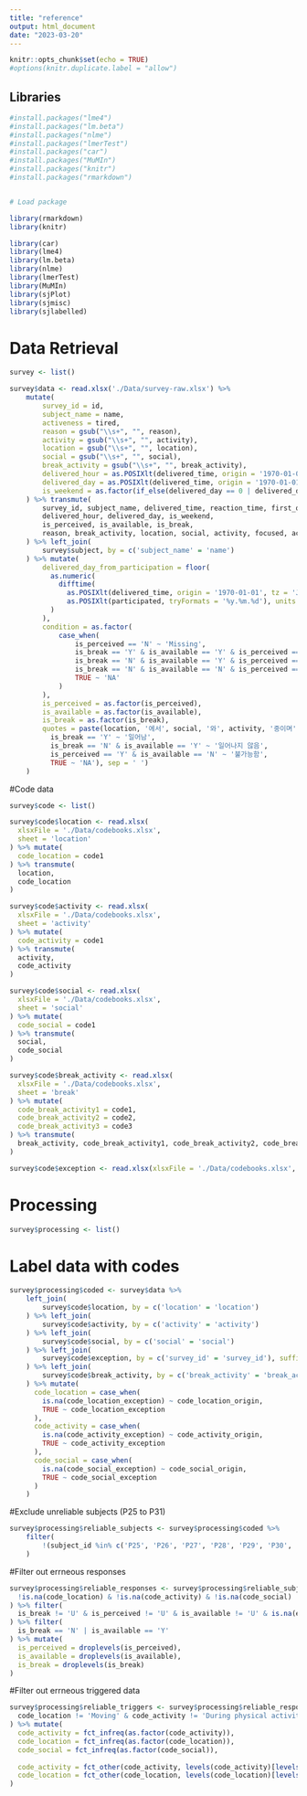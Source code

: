 ```yaml
---
title: "reference"
output: html_document
date: "2023-03-20"
---
```


```r
knitr::opts_chunk$set(echo = TRUE)
#options(knitr.duplicate.label = "allow")
```

## Libraries
```r
#install.packages("lme4")
#install.packages("lm.beta")
#install.packages("nlme")
#install.packages("lmerTest")
#install.packages("car")
#install.packages("MuMIn")
#install.packages("knitr")
#install.packages("rmarkdown")


# Load package

library(rmarkdown)
library(knitr)

library(car)
library(lme4)
library(lm.beta)
library(nlme)
library(lmerTest)
library(MuMIn)
library(sjPlot)
library(sjmisc)
library(sjlabelled)


```

# Data Retrieval
```r
survey <- list()

```



```r

survey$data <- read.xlsx('./Data/survey-raw.xlsx') %>%
    mutate(
        survey_id = id,
        subject_name = name,
        activeness = tired,
        reason = gsub("\\s+", "", reason),
        activity = gsub("\\s+", "", activity),
        location = gsub("\\s+", "", location),
        social = gsub("\\s+", "", social),
        break_activity = gsub("\\s+", "", break_activity),
        delivered_hour = as.POSIXlt(delivered_time, origin = '1970-01-01', tz = 'Japan')$hour,
        delivered_day = as.POSIXlt(delivered_time, origin = '1970-01-01', tz = 'Japan')$wday,
        is_weekend = as.factor(if_else(delivered_day == 0 | delivered_day == 6, 'Y', 'N'))
    ) %>% transmute(
        survey_id, subject_name, delivered_time, reaction_time, first_question_time, response_time, 
        delivered_hour, delivered_day, is_weekend,
        is_perceived, is_available, is_break, 
        reason, break_activity, location, social, activity, focused, activeness
    ) %>% left_join(
        survey$subject, by = c('subject_name' = 'name')
    ) %>% mutate(
        delivered_day_from_participation = floor(
          as.numeric(
            difftime(
              as.POSIXlt(delivered_time, origin = '1970-01-01', tz = 'Japan'), 
              as.POSIXlt(participated, tryFormats = '%y.%m.%d'), units = 'days')
          )
        ),
        condition = as.factor(
            case_when(
                is_perceived == 'N' ~ 'Missing',
                is_break == 'Y' & is_available == 'Y' & is_perceived == 'Y' ~ 'Active breaks',
                is_break == 'N' & is_available == 'Y' & is_perceived == 'Y' ~ 'Keeping sedentary',
                is_break == 'N' & is_available == 'N' & is_perceived == 'Y' ~ 'Unavailable',
                TRUE ~ 'NA'
            )
        ),
        is_perceived = as.factor(is_perceived),
        is_available = as.factor(is_available),
        is_break = as.factor(is_break),
        quotes = paste(location, '에서', social, '와', activity, '중이며',  reason, '때문에', case_when(
          is_break == 'Y' ~ '일어남',
          is_break == 'N' & is_available == 'Y' ~ '일어나지 않음',
          is_perceived == 'Y' & is_available == 'N' ~ '불가능함',
          TRUE ~ 'NA'), sep = ' ')
    )

```

#Code data 

```r

survey$code <- list()

survey$code$location <- read.xlsx(
  xlsxFile = './Data/codebooks.xlsx', 
  sheet = 'location'
) %>% mutate(
  code_location = code1
) %>% transmute(
  location, 
  code_location
)

survey$code$activity <- read.xlsx(
  xlsxFile = './Data/codebooks.xlsx', 
  sheet = 'activity'
) %>% mutate(
  code_activity = code1
) %>% transmute(
  activity, 
  code_activity
)

survey$code$social <- read.xlsx(
  xlsxFile = './Data/codebooks.xlsx', 
  sheet = 'social'
) %>% mutate(
  code_social = code1
) %>% transmute(
  social, 
  code_social
)

survey$code$break_activity <- read.xlsx(
  xlsxFile = './Data/codebooks.xlsx',
  sheet = 'break'
) %>% mutate(
  code_break_activity1 = code1,
  code_break_activity2 = code2,
  code_break_activity3 = code3
) %>% transmute(
  break_activity, code_break_activity1, code_break_activity2, code_break_activity3
)

survey$code$exception <- read.xlsx(xlsxFile = './Data/codebooks.xlsx', sheet = 'exception')

```

# Processing
```r
survey$processing <- list()

```


# Label data with codes
```r
survey$processing$coded <- survey$data %>%
    left_join(
        survey$code$location, by = c('location' = 'location')
    ) %>% left_join(
        survey$code$activity, by = c('activity' = 'activity')
    ) %>% left_join(
        survey$code$social, by = c('social' = 'social')
    ) %>% left_join(
        survey$code$exception, by = c('survey_id' = 'survey_id'), suffix = c('_origin', '_exception')
    ) %>% left_join(
        survey$code$break_activity, by = c('break_activity' = 'break_activity')
    ) %>% mutate(
      code_location = case_when(
        is.na(code_location_exception) ~ code_location_origin,
        TRUE ~ code_location_exception
      ),
      code_activity = case_when(
        is.na(code_activity_exception) ~ code_activity_origin,
        TRUE ~ code_activity_exception
      ),
      code_social = case_when(
        is.na(code_social_exception) ~ code_social_origin,
        TRUE ~ code_social_exception
      )
    )

```

#Exclude unreliable subjects (P25 to P31)

```r
survey$processing$reliable_subjects <- survey$processing$coded %>%
    filter(
        !(subject_id %in% c('P25', 'P26', 'P27', 'P28', 'P29', 'P30', 'P31'))
    )
```

#Filter out errneous responses


```r
survey$processing$reliable_responses <- survey$processing$reliable_subjects %>% filter(
  !is.na(code_location) & !is.na(code_activity) & !is.na(code_social)
) %>% filter(
  is_break != 'U' & is_perceived != 'U' & is_available != 'U' & is.na(exclude)
) %>% filter(
  is_break == 'N' | is_available == 'Y'
) %>% mutate(
  is_perceived = droplevels(is_perceived),
  is_available = droplevels(is_available),
  is_break = droplevels(is_break)
)
```

#Filter out errneous triggered data


```r
survey$processing$reliable_triggers <- survey$processing$reliable_responses %>% filter(
  code_location != 'Moving' & code_activity != 'During physical activity'
) %>% mutate(
  code_activity = fct_infreq(as.factor(code_activity)),
  code_location = fct_infreq(as.factor(code_location)),
  code_social = fct_infreq(as.factor(code_social)),
  
  code_activity = fct_other(code_activity, levels(code_activity)[levels(code_activity) != 'Other']),
  code_location = fct_other(code_location, levels(code_location)[levels(code_location) != 'Other'])
)

```

